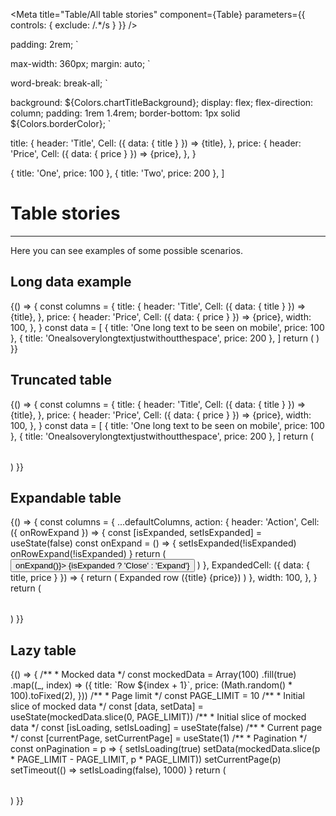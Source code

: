 
<Meta
  title="Table/All table stories"
  component={Table}
  parameters={{ controls: { exclude: /.*/s } }}
/>

  padding: 2rem;
`

  max-width: 360px;
  margin: auto;
`

  word-break: break-all;
`

  background: ${Colors.chartTitleBackground};
  display: flex;
  flex-direction: column;
  padding: 1rem 1.4rem;
  border-bottom: 1px solid ${Colors.borderColor};
`

  title: {
    header: 'Title',
    Cell: ({ data: { title } }) => <span>{title}</span>,
  },
  price: {
    header: 'Price',
    Cell: ({ data: { price } }) => <span>{price}</span>,
  },
}

  { title: 'One', price: 100 },
  { title: 'Two', price: 200 },
]

# Table stories

---

Here you can see examples of some possible scenarios.

## Long data example

<Canvas>
  <Story
    name="Long data example"
    parameters={{
      viewport: { defaultViewport: 'mobile2' },
    }}
  >
    {() => {
      const columns = {
        title: {
          header: 'Title',
          Cell: ({ data: { title } }) => <WrappedText>{title}</WrappedText>,
        },
        price: {
          header: 'Price',
          Cell: ({ data: { price } }) => <span>{price}</span>,
          width: 100,
        },
      }
      const data = [
        { title: 'One long text to be seen on mobile', price: 100 },
        { title: 'Onealsoverylongtextjustwithoutthespace', price: 200 },
      ]
      return (
        <MobileWrapper>
          <Table expandable columns={columns} data={data} />
        </MobileWrapper>
      )
    }}
  </Story>
</Canvas>

## Truncated table

<Canvas>
  <Story
    name="Truncated table"
    parameters={{
      viewport: { defaultViewport: 'mobile2' },
    }}
  >
    {() => {
      const columns = {
        title: {
          header: 'Title',
          Cell: ({ data: { title } }) => <TruncatedText>{title}</TruncatedText>,
        },
        price: {
          header: 'Price',
          Cell: ({ data: { price } }) => <span>{price}</span>,
          width: 100,
        },
      }
      const data = [
        { title: 'One long text to be seen on mobile', price: 100 },
        { title: 'Onealsoverylongtextjustwithoutthespace', price: 200 },
      ]
      return (
        <MobileWrapper>
          <Table expandable columns={columns} data={data} />
        </MobileWrapper>
      )
    }}
  </Story>
</Canvas>

## Expandable table

<Canvas>
  <Story name="Expanded Row">
    {() => {
      const columns = {
        ...defaultColumns,
        action: {
          header: 'Action',
          Cell: ({ onRowExpand }) => {
            const [isExpanded, setIsExpanded] = useState(false)
            const onExpand = () => {
              setIsExpanded(!isExpanded)
              onRowExpand(!isExpanded)
            }
            return (
              <button onClick={() => onExpand()}>
                {isExpanded ? 'Close' : 'Expand'}
              </button>
            )
          },
          ExpandedCell: ({ data: { title, price } }) => {
            return (
              <ExpandedRow>
                Expanded row ({title} {price})
              </ExpandedRow>
            )
          },
          width: 100,
        },
      }
      return (
        <Wrapper>
          <Table expandable columns={columns} data={defaultData} />
        </Wrapper>
      )
    }}
  </Story>
</Canvas>

## Lazy table

<Canvas>
  <Story name="Lazy table">
    {() => {
      /**
       * Mocked data
       */
      const mockedData = Array(100)
        .fill(true)
        .map((_, index) => ({
          title: `Row ${index + 1}`,
          price: (Math.random() * 100).toFixed(2),
        }))
      /**
       * Page limit
       */
      const PAGE_LIMIT = 10
      /**
       * Initial slice of mocked data
       */
      const [data, setData] = useState(mockedData.slice(0, PAGE_LIMIT))
      /**
       * Initial slice of mocked data
       */
      const [isLoading, setIsLoading] = useState(false)
      /**
       * Current page
       */
      const [currentPage, setCurrentPage] = useState(1)
      /**
       * Pagination
       */
      const onPagination = p => {
        setIsLoading(true)
        setData(mockedData.slice(p * PAGE_LIMIT - PAGE_LIMIT, p * PAGE_LIMIT))
        setCurrentPage(p)
        setTimeout(() => setIsLoading(false), 1000)
      }
      return (
        <Wrapper>
          <Table
            columns={defaultColumns}
            paginationProps={{
              currentPage,
              onPagination,
              pageLimit: PAGE_LIMIT,
              totalRecords: mockedData.length,
            }}
            isLoading={isLoading}
            data={data}
          />
        </Wrapper>
      )
    }}
  </Story>
</Canvas>
